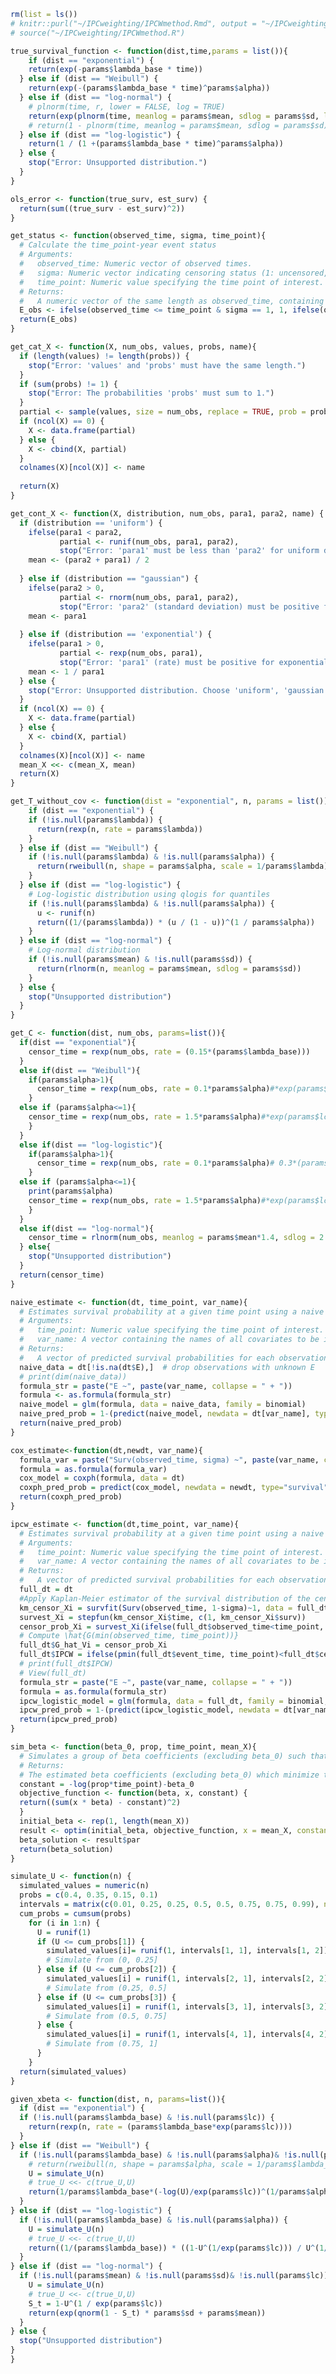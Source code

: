 ```r
rm(list = ls())
# knitr::purl("~/IPCweighting/IPCWmethod.Rmd", output = "~/IPCweighting/IPCWmethod.R")
# source("~/IPCweighting/IPCWmethod.R")
```

```r
true_survival_function <- function(dist,time,params = list()){
    if (dist == "exponential") {
    return(exp(-params$lambda_base * time))
  } else if (dist == "Weibull") {
    return(exp(-(params$lambda_base * time)^params$alpha))
  } else if (dist == "log-normal") {
    # plnorm(time, r, lower = FALSE, log = TRUE)
    return(exp(plnorm(time, meanlog = params$mean, sdlog = params$sd, lower = FALSE, log = TRUE)))
    # return(1 - plnorm(time, meanlog = params$mean, sdlog = params$sd))
  } else if (dist == "log-logistic") {
    return(1 / (1 +(params$lambda_base * time)^params$alpha))
  } else {
    stop("Error: Unsupported distribution.")
  }
}

ols_error <- function(true_surv, est_surv) {
  return(sum((true_surv - est_surv)^2))
}
```

```r
get_status <- function(observed_time, sigma, time_point){
  # Calculate the time_point-year event status
  # Arguments:
  #   observed_time: Numeric vector of observed times.
  #   sigma: Numeric vector indicating censoring status (1: uncensored, 0: censored).
  #   time_point: Numeric value specifying the time point of interest.
  # Returns:
  #   A numeric vector of the same length as observed_time, containing the event indicator
  E_obs <- ifelse(observed_time <= time_point & sigma == 1, 1, ifelse(observed_time > time_point, 0, NA))
  return(E_obs)
}
```

```r
get_cat_X <- function(X, num_obs, values, probs, name){
  if (length(values) != length(probs)) {
    stop("Error: 'values' and 'probs' must have the same length.")
  }
  if (sum(probs) != 1) {
    stop("Error: The probabilities 'probs' must sum to 1.")
  }
  partial <- sample(values, size = num_obs, replace = TRUE, prob = probs)
  if (ncol(X) == 0) {
    X <- data.frame(partial)
  } else {
    X <- cbind(X, partial)
  }
  colnames(X)[ncol(X)] <- name
  
  return(X)
}

get_cont_X <- function(X, distribution, num_obs, para1, para2, name) {
  if (distribution == 'uniform') {
    ifelse(para1 < para2, 
           partial <- runif(num_obs, para1, para2), 
           stop("Error: 'para1' must be less than 'para2' for uniform distribution."))
    mean <- (para2 + para1) / 2
    
  } else if (distribution == "gaussian") {
    ifelse(para2 > 0, 
           partial <- rnorm(num_obs, para1, para2), 
           stop("Error: 'para2' (standard deviation) must be positive for Gaussian distribution."))
    mean <- para1
    
  } else if (distribution == 'exponential') {
    ifelse(para1 > 0, 
           partial <- rexp(num_obs, para1), 
           stop("Error: 'para1' (rate) must be positive for exponential distribution."))
    mean <- 1 / para1
  } else {
    stop("Error: Unsupported distribution. Choose 'uniform', 'gaussian', or 'exponential'.")
  }
  if (ncol(X) == 0) {
    X <- data.frame(partial)
  } else {
    X <- cbind(X, partial)
  }
  colnames(X)[ncol(X)] <- name
  mean_X <<- c(mean_X, mean)
  return(X)
}
```

```r
get_T_without_cov <- function(dist = "exponential", n, params = list()){
    if (dist == "exponential") {
    if (!is.null(params$lambda)) {
      return(rexp(n, rate = params$lambda))
    }
  } else if (dist == "Weibull") {
    if (!is.null(params$lambda) & !is.null(params$alpha)) {
      return(rweibull(n, shape = params$alpha, scale = 1/params$lambda))
    }
  } else if (dist == "log-logistic") {
    # Log-logistic distribution using qlogis for quantiles
    if (!is.null(params$lambda) & !is.null(params$alpha)) {
      u <- runif(n)
      return((1/(params$lambda)) * (u / (1 - u))^(1 / params$alpha))
    }
  } else if (dist == "log-normal") {
    # Log-normal distribution
    if (!is.null(params$mean) & !is.null(params$sd)) {
      return(rlnorm(n, meanlog = params$mean, sdlog = params$sd))
    }
  } else {
    stop("Unsupported distribution")
  }
}
```

```r
get_C <- function(dist, num_obs, params=list()){
  if(dist == "exponential"){
    censor_time = rexp(num_obs, rate = (0.15*(params$lambda_base)))
  }
  else if(dist == "Weibull"){
    if(params$alpha>1){
      censor_time = rexp(num_obs, rate = 0.1*params$alpha)#*exp(params$lc)))
    }
  else if (params$alpha<=1){
    censor_time = rexp(num_obs, rate = 1.5*params$alpha)#*exp(params$lc)))
    }
  }
  else if(dist == "log-logistic"){
    if(params$alpha>1){
      censor_time = rexp(num_obs, rate = 0.1*params$alpha)# 0.3*(params$lalpha))#*exp(params$lc)))
    }
  else if (params$alpha<=1){
    print(params$alpha)
    censor_time = rexp(num_obs, rate = 1.5*params$alpha)#*exp(params$lc)))
    }
  }
  else if(dist == "log-normal"){
    censor_time = rlnorm(num_obs, meanlog = params$mean*1.4, sdlog = 2.5*params$sd)
  } else{
    stop("Unsupported distribution")
  }
  return(censor_time)
}
```

```r
naive_estimate <- function(dt, time_point, var_name){
  # Estimates survival probability at a given time point using a naive logistic regression approach.
  # Arguments:
  #   time_point: Numeric value specifying the time point of interest.
  #   var_name: A vector containing the names of all covariates to be included in the model.
  # Returns:
  #   A vector of predicted survival probabilities for each observation at the specified time point.
  naive_data = dt[!is.na(dt$E),]  # drop observations with unknown E
  # print(dim(naive_data))
  formula_str = paste("E ~", paste(var_name, collapse = " + "))
  formula <- as.formula(formula_str)
  naive_model = glm(formula, data = naive_data, family = binomial)  
  naive_pred_prob = 1-(predict(naive_model, newdata = dt[var_name], type = "response"))
  return(naive_pred_prob)
}
```

```r
cox_estimate<-function(dt,newdt, var_name){
  formula_var = paste("Surv(observed_time, sigma) ~", paste(var_name, collapse = " + "))
  formula = as.formula(formula_var)
  cox_model = coxph(formula, data = dt)
  coxph_pred_prob = predict(cox_model, newdata = newdt, type="survival")
  return(coxph_pred_prob)
}
```

```r
ipcw_estimate <- function(dt,time_point, var_name){
  # Estimates survival probability at a given time point using a naive logistic regression approach with IPCW.
  # Arguments:
  #   time_point: Numeric value specifying the time point of interest.
  #   var_name: A vector containing the names of all covariates to be included in the model.
  # Returns:
  #   A vector of predicted survival probabilities for each observation at the specified time point with IPCW.
  full_dt = dt
  #Apply Kaplan-Meier estimator of the survival distribution of the censoring times
  km_censor_Xi = survfit(Surv(observed_time, 1-sigma)~1, data = full_dt)
  survest_Xi = stepfun(km_censor_Xi$time, c(1, km_censor_Xi$surv))
  censor_prob_Xi = survest_Xi(ifelse(full_dt$observed_time<time_point, full_dt$observed_time,time_point))
  # Compute \hat{G(min(observed_time, time_point))}
  full_dt$G_hat_Vi = censor_prob_Xi
  full_dt$IPCW = ifelse(pmin(full_dt$event_time, time_point)<full_dt$censor_time, 1/full_dt$G_hat_Vi, 0) # Compute weights
  # print(full_dt$IPCW)
  # View(full_dt)
  formula_str = paste("E ~", paste(var_name, collapse = " + "))
  formula = as.formula(formula_str)
  ipcw_logistic_model = glm(formula, data = full_dt, family = binomial, weights = IPCW)
  ipcw_pred_prob = 1-(predict(ipcw_logistic_model, newdata = dt[var_name], type = "response"))
  return(ipcw_pred_prob)
}
```

```r
sim_beta <- function(beta_0, prop, time_point, mean_X){
  # Simulates a group of beta coefficients (excluding beta_0) such that E(event time) = prop*time_point
  # Returns:
  # The estimated beta coefficients (excluding beta_0) which minimize the sum of squared
  constant = -log(prop*time_point)-beta_0
  objective_function <- function(beta, x, constant) {
  return((sum(x * beta) - constant)^2)
  }
  initial_beta <- rep(1, length(mean_X))
  result <- optim(initial_beta, objective_function, x = mean_X, constant = constant)
  beta_solution <- result$par
  return(beta_solution)
}
```

```r
simulate_U <- function(n) {
  simulated_values = numeric(n)
  probs = c(0.4, 0.35, 0.15, 0.1)
  intervals = matrix(c(0.01, 0.25, 0.25, 0.5, 0.5, 0.75, 0.75, 0.99), ncol = 2, byrow = TRUE)
  cum_probs = cumsum(probs)
    for (i in 1:n) {
      U = runif(1)
      if (U <= cum_probs[1]) {
        simulated_values[i]= runif(1, intervals[1, 1], intervals[1, 2]) 
        # Simulate from (0, 0.25]
      } else if (U <= cum_probs[2]) {
        simulated_values[i] = runif(1, intervals[2, 1], intervals[2, 2])  
        # Simulate from (0.25, 0.5]
      } else if (U <= cum_probs[3]) {
        simulated_values[i] = runif(1, intervals[3, 1], intervals[3, 2])  
        # Simulate from (0.5, 0.75]
      } else {
        simulated_values[i] = runif(1, intervals[4, 1], intervals[4, 2])  
        # Simulate from (0.75, 1]
      }
    }
  return(simulated_values)
}
```

```r
given_xbeta <- function(dist, n, params=list()){
  if (dist == "exponential") {
  if (!is.null(params$lambda_base) & !is.null(params$lc)) {
    return(rexp(n, rate = (params$lambda_base*exp(params$lc))))
  }
} else if (dist == "Weibull") {
  if (!is.null(params$lambda_base) & !is.null(params$alpha)& !is.null(params$lc)) {
    # return(rweibull(n, shape = params$alpha, scale = 1/params$lambda_base)*exp(params$lc)*params$lc)
    U = simulate_U(n)
    # true_U <<- c(true_U,U)
    return(1/params$lambda_base*(-log(U)/exp(params$lc))^(1/params$alpha))
  }
} else if (dist == "log-logistic") {
  if (!is.null(params$lambda_base) & !is.null(params$alpha)) {
    U = simulate_U(n)
    # true_U <<- c(true_U,U)
    return((1/(params$lambda_base)) * ((1-U^(1/exp(params$lc))) / U^(1/exp(params$lc)))^(1 / params$alpha))
  }
} else if (dist == "log-normal") {
  if (!is.null(params$mean) & !is.null(params$sd)& !is.null(params$lc)) {
    U = simulate_U(n)
    # true_U <<- c(true_U,U)
    S_t = 1-U^(1 / exp(params$lc))
    return(exp(qnorm(1 - S_t) * params$sd + params$mean))
  }
} else {
  stop("Unsupported distribution")
}
}
```



